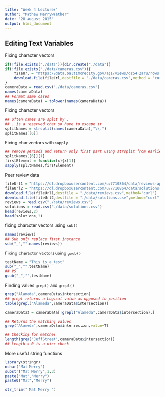```yaml
---
title: "Week 4 Lectures"
author: "Mathew Merryweather"
date: "28 August 2015"
output: html_document
---
```


## Editing Text Variables
Fixing character vectors
```r
if(!file.exists("./data")){dir.create("./data")}
if(!file.exists("./data/cameras.csv")){
    fileUrl = "https://data.baltimorecity.gov/api/views/dz54-2aru/rows.csv?accessType=DOWNLOAD"
    download.file(fileUrl,destfile = "./data/cameras.csv",method = "curl")  
}
cameraData = read.csv("./data/cameras.csv")
names(cameraData)
## Format name cases
names(cameraData) = tolower(names(cameraData))
```

Fixing character vectors
```r
## often names are split by .
## . is a reserved char so have to escape it
splitNames = strsplit(names(cameraData),"\\.")
splitNames[[6]]
```

Fixing char vectors with `sapply`
```r
## remove periods and return only first part using strsplit from earliers
splitNames[[6]][1]
firstElement = function(x){x[1]}
sapply(splitNames,firstElement)
```

Peer review data
```r
fileUrl1 = "https://dl.dropboxusercontent.com/u/7710864/data/reviews-apr29.csv"
fileUrl2 = "https://dl.dropboxusercontent.com/u/7710864/data/solutions-apr29.csv"
download.file(fileUrl1,destfile = "./data/reviews.csv",method="curl")
download.file(fileUrl2,destfile = "./data/solutions.csv",method="curl")
reviews = read.csv("./data/reviews.csv")
solutions = read.csv("./data/solutions.csv")
head(reviews,2)
head(solutions,2)
```

fixing character vectors using `sub()`
```r
names(reviews)
## Sub only replace first instance
sub("_","",names(reviews))
```

Fixing character vectors using `gsub()`
```r
testName = "This_is_a_test"
sub("_","",testName)
## VS
gsub("_","",testName)
```

Finding values `grep()` and `grepl()`
```r
grep("Alameda",cameraData$intersection)
## grepl returns a Logical value as opposed to position
table(grepl("Alameda",cameraData$intersection))

cameraData2 = cameraData[!grepl("Alameda",cameraData$intersection),]

## Returns the matching values
grep("Alameda",cameraData$intersection,value=T)

## Checking for matches
length(grep("JeffStreet",cameraData$intersection))
## Length = 0 is a nice check
```

More useful string functions
 
```r
library(stringr)
nchar("Mat Merry")
substr("Mat Merry",1,3)
paste("Mat","Merry")
paste0("Mat","Merry")

str_trim(" Mat Merry ")
```
